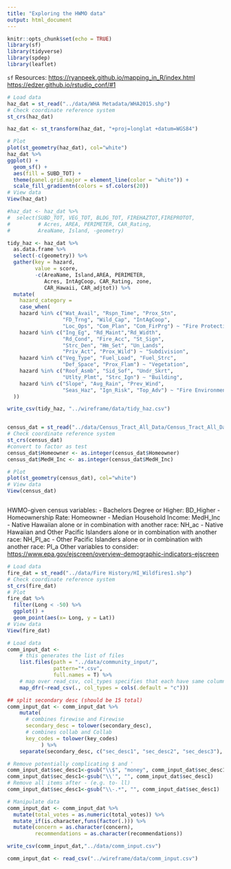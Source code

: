 ```yaml
---
title: "Exploring the HWMO data"
output: html_document
---
```


```r
knitr::opts_chunk$set(echo = TRUE)
library(sf)
library(tidyverse)
library(spdep)
library(leaflet)
```

`sf` Resources:
<https://ryanpeek.github.io/mapping_in_R/index.html>
<https://edzer.github.io/rstudio_conf/#1>

```r
# Load data
haz_dat = st_read("../data/WHA Metadata/WHA2015.shp")
# Check coordinate reference system
st_crs(haz_dat)

haz_dat <- st_transform(haz_dat, "+proj=longlat +datum=WGS84")

# Plot
plot(st_geometry(haz_dat), col="white")
haz_dat %>%
ggplot() +
  geom_sf() +
  aes(fill = SUBD_TOT) + 
  theme(panel.grid.major = element_line(color = "white")) +
  scale_fill_gradientn(colors = sf.colors(20))
# View data
View(haz_dat)
```

```r
#haz_dat <- haz_dat %>%
#  select(SUBD_TOT, VEG_TOT, BLDG_TOT, FIREHAZTOT,FIREPROTOT,
#         # Acres, AREA, PERIMETER, CAR_Rating, 
#         AreaName, Island, -geometry)

tidy_haz <- haz_dat %>% 
  as.data.frame %>%
  select(-c(geometry)) %>%
  gather(key = hazard, 
         value = score, 
         -c(AreaName, Island,AREA, PERIMETER,
            Acres, IntAgCoop, CAR_Rating, zone, 
            CAR_Hawaii, CAR_adjtot)) %>%
  mutate(
    hazard_category = 
    case_when(
    hazard %in% c("Wat_Avail", "Rspn_Time", "Prox_Stn",
                  "FD_Trng", "Wild_Cap", "IntAgCoop",
                  "Loc_Ops", "Com_Plan", "Com_FirPrg") ~ "Fire Protection",
    hazard %in% c("Ing_Eg", "Rd_Maint","Rd_Width",
                  "Rd_Cond", "Fire_Acc", "St_Sign",
                  "Strc_Den", "Hm_Set", "Un_Lands",
                  "Priv_Act", "Prox_Wild") ~ "Subdivision",
    hazard %in% c("Veg_Type", "Fuel_Load", "Fuel_Strc",
                  "Def_Space", "Prox_Flam") ~ "Vegetation",
    hazard %in% c("Roof_Asmb", "Sid_Sof", "Undr_Skrt",
                  "Utlty_Plmt", "Strc_Ign") ~ "Building",
    hazard %in% c("Slope", "Avg_Rain", "Prev_Wind",
                  "Seas_Haz", "Ign_Risk", "Top_Adv") ~ "Fire Environment"
  ))

write_csv(tidy_haz, "../wireframe/data/tidy_haz.csv")


census_dat = st_read("../data/Census_Tract_All_Data/Census_Tract_All_Data.shp")
# Check coordinate reference system
st_crs(census_dat)
#convert to factor as test
census_dat$Homeowner <- as.integer(census_dat$Homeowner)
census_dat$MedH_Inc <- as.integer(census_dat$MedH_Inc)

# Plot
plot(st_geometry(census_dat), col="white")
# View data
View(census_dat)



```

HWMO-given census variables:
- Bachelors Degree or Higher: BD_Higher
- Homeownership Rate: Homeowner
- Median Household Income: MedH_Inc
- Native Hawaiian alone or in combination with another race: NH_ac
- Native Hawaiian and Other Pacific Islanders alone or in combination with another race: NH_PI_ac
- Other Pacific Islanders alone or in combination with another race: PI_a 
Other variables to consider: <https://www.epa.gov/ejscreen/overview-demographic-indicators-ejscreen>

```r
# Load data
fire_dat = st_read("../data/Fire History/HI_Wildfires1.shp")
# Check coordinate reference system
st_crs(fire_dat)
# Plot
fire_dat %>%
  filter(Long < -50) %>%
  ggplot() + 
  geom_point(aes(x= Long, y = Lat))
# View data
View(fire_dat)
```

```r
# Load data
comm_input_dat <-
    # this generates the list of files
    list.files(path = "../data/community_input/",
               pattern="*.csv", 
               full.names = T) %>% 
    # map over read_csv, col_types specifies that each have same column headers
    map_dfr(~read_csv(., col_types = cols(.default = "c"))) 
```

```r
## split secondary desc (should be 15 total)
comm_input_dat <- comm_input_dat %>%
    mutate(
      # combines firewise and Firewise
      secondary_desc = tolower(secondary_desc),
      # combines collab and Collab
      key_codes = tolower(key_codes)
           ) %>%
    separate(secondary_desc, c("sec_desc1", "sec_desc2", "sec_desc3"), ",")

# Remove potentially complicating $ and '
comm_input_dat$sec_desc1<-gsub("\\$", "money", comm_input_dat$sec_desc1)
comm_input_dat$sec_desc1<-gsub("\\'", "", comm_input_dat$sec_desc1)
# Remove all items after - (e.g. to- ll)
comm_input_dat$sec_desc1<-gsub("\\-.*", "", comm_input_dat$sec_desc1)

# Manipulate data
comm_input_dat <- comm_input_dat %>% 
  mutate(total_votes = as.numeric(total_votes)) %>%
  mutate_if(is.character,funs(factor(.))) %>%
  mutate(concern = as.character(concern),
         recommendations = as.character(recommendations))

write_csv(comm_input_dat,"../data/comm_input.csv")
```

```r

comm_input_dat <- read_csv("../wireframe/data/comm_input.csv")
```








